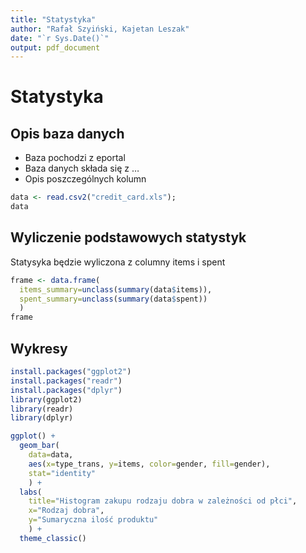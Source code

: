 ```yaml
---
title: "Statystyka"
author: "Rafał Szyiński, Kajetan Leszak"
date: "`r Sys.Date()`"
output: pdf_document
---
```


# Statystyka

## Opis baza danych

- Baza pochodzi z eportal
- Baza danych składa się z ...
- Opis poszczególnych kolumn

```r
data <- read.csv2("credit_card.xls");
data
```

## Wyliczenie podstawowych statystyk

Statysyka będzie wyliczona z columny items i spent

```r
frame <- data.frame(
  items_summary=unclass(summary(data$items)),
  spent_summary=unclass(summary(data$spent))
  )
frame
```

## Wykresy

```r
install.packages("ggplot2")
install.packages("readr")
install.packages("dplyr")
library(ggplot2)
library(readr)
library(dplyr)
```

```r
ggplot() + 
  geom_bar(
    data=data, 
    aes(x=type_trans, y=items, color=gender, fill=gender), 
    stat="identity"
    ) +
  labs(
    title="Histogram zakupu rodzaju dobra w zależności od płci",
    x="Rodzaj dobra",
    y="Sumaryczna ilość produktu"
    ) +
  theme_classic()
```





